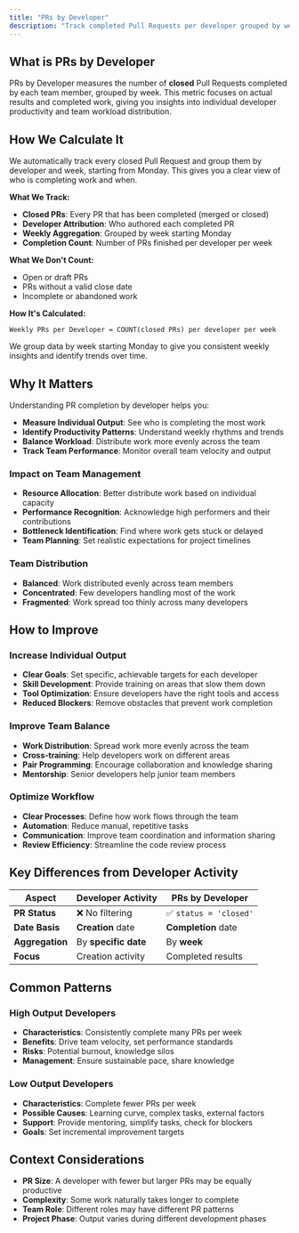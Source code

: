 ```yaml
---
title: "PRs by Developer"
description: "Track completed Pull Requests per developer grouped by week"
---
```


## What is PRs by Developer

PRs by Developer measures the number of **closed** Pull Requests completed by each team member, grouped by week. This metric focuses on actual results and completed work, giving you insights into individual developer productivity and team workload distribution.

## How We Calculate It

We automatically track every closed Pull Request and group them by developer and week, starting from Monday. This gives you a clear view of who is completing work and when.

**What We Track:**
- **Closed PRs**: Every PR that has been completed (merged or closed)
- **Developer Attribution**: Who authored each completed PR
- **Weekly Aggregation**: Grouped by week starting Monday
- **Completion Count**: Number of PRs finished per developer per week

**What We Don't Count:**
- Open or draft PRs
- PRs without a valid close date
- Incomplete or abandoned work

**How It's Calculated:**
```
Weekly PRs per Developer = COUNT(closed PRs) per developer per week
```

We group data by week starting Monday to give you consistent weekly insights and identify trends over time.

## Why It Matters

Understanding PR completion by developer helps you:

- **Measure Individual Output**: See who is completing the most work
- **Identify Productivity Patterns**: Understand weekly rhythms and trends
- **Balance Workload**: Distribute work more evenly across the team
- **Track Team Performance**: Monitor overall team velocity and output

### Impact on Team Management

- **Resource Allocation**: Better distribute work based on individual capacity
- **Performance Recognition**: Acknowledge high performers and their contributions
- **Bottleneck Identification**: Find where work gets stuck or delayed
- **Team Planning**: Set realistic expectations for project timelines

### Team Distribution
- **Balanced**: Work distributed evenly across team members
- **Concentrated**: Few developers handling most of the work
- **Fragmented**: Work spread too thinly across many developers

## How to Improve

### Increase Individual Output
- **Clear Goals**: Set specific, achievable targets for each developer
- **Skill Development**: Provide training on areas that slow them down
- **Tool Optimization**: Ensure developers have the right tools and access
- **Reduced Blockers**: Remove obstacles that prevent work completion

### Improve Team Balance
- **Work Distribution**: Spread work more evenly across the team
- **Cross-training**: Help developers work on different areas
- **Pair Programming**: Encourage collaboration and knowledge sharing
- **Mentorship**: Senior developers help junior team members

### Optimize Workflow
- **Clear Processes**: Define how work flows through the team
- **Automation**: Reduce manual, repetitive tasks
- **Communication**: Improve team coordination and information sharing
- **Review Efficiency**: Streamline the code review process

## Key Differences from Developer Activity

| **Aspect** | **Developer Activity** | **PRs by Developer** |
|-------------|------------------------|---------------------------|
| **PR Status** | ❌ No filtering | ✅ `status = 'closed'` |
| **Date Basis** | **Creation** date | **Completion** date |
| **Aggregation** | By **specific date** | By **week** |
| **Focus** | Creation activity | Completed results |

## Common Patterns

### High Output Developers
- **Characteristics**: Consistently complete many PRs per week
- **Benefits**: Drive team velocity, set performance standards
- **Risks**: Potential burnout, knowledge silos
- **Management**: Ensure sustainable pace, share knowledge

### Low Output Developers
- **Characteristics**: Complete fewer PRs per week
- **Possible Causes**: Learning curve, complex tasks, external factors
- **Support**: Provide mentoring, simplify tasks, check for blockers
- **Goals**: Set incremental improvement targets

## Context Considerations
- **PR Size**: A developer with fewer but larger PRs may be equally productive
- **Complexity**: Some work naturally takes longer to complete
- **Team Role**: Different roles may have different PR patterns
- **Project Phase**: Output varies during different development phases